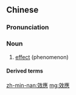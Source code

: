 {{also|效应}}
==Chinese==
{{zh-forms|s=效应}}

===Pronunciation===
{{zh-pron
|m=xiàoyìng
|c=haau6 jing3
|cat=n
}}

===Noun===
{{zh-noun}}

# [[effect]] (phenomenon)

====Derived terms====
{{zh-der|多米諾效應|骨牌效應|光伏效應|城市熱島效應|寒蟬效應|棄保效應|眼球效應|西瓜效應|輻射效應|轟動效應|鐘擺效應|倒鐘擺效應|愛迪生效應|城市熱效應|光效應藝術|大蒜效應|壓電效應|光電效應|溫室效應|月暈效應|熱島效應|週末效應}}

[[zh-min-nan:效應]]
[[mg:效應]]